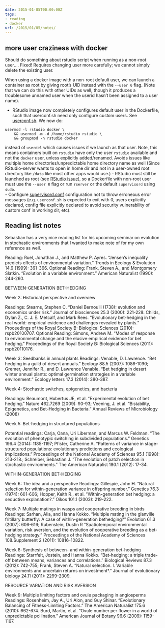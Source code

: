 ```yaml
---
date: 2015-01-05T00:00:00Z
tags:
- reading
- docker
url: /2015/01/05/notes/
---
```


## more user craziness with docker 

Should do something about rstudio script when running as a non-root user.... Fixed! Requires changing user more carefully; we cannot simply delete the existing user. 

When using a docker image with a non-root default user, we can launch a container as root by
giving root's UID instead with the `--user 0` flag.  (Note that we can do this with other UIDs
as well, though it produces a troublesome unnamed user when the userid hasn't been assigned
to a user name).

- RStudio image now completely configures default user in the Dockerfile, such that userconf.sh need only configure custom users. See [userconf.sh](https://github.com/rocker-org/rocker/blob/cec3912d3bc40352fc4ca7d7d281db9e25b3dd86/rstudio/userconf.sh). We now do:

```
usermod -l rstudio docker \
	&& usermod -m -d /home/rstudio rstudio \
	&& groupmod -n rstudio docker 
```

instead of `userdel` which causes issues if we launch as that user.  Note, this means containers built on `rstudio` have only the user `rstudio` available and not the `docker` user, unless explicitly added/renamed.  Avoids issues like multiple home directories/unpredictable home directory name as well (Since RStudio-server wants to open in home dir and not in a user-owned root directory like `/data` like most other apps would use.)
- RStudio must still be launched as root (see [RStudio issue](https://support.rstudio.com/hc/communities/public/questions/200661923-Does-Rstudio-have-to-run-as-root-)), so a Dockerfile with non-root user must use the `--user 0` flag or run `rserver` or the default `supervisord` using `sudo`.  
- Configure [supervisord.conf](https://github.com/rocker-org/rocker/blob/cec3912d3bc40352fc4ca7d7d281db9e25b3dd86/rstudio/supervisord.conf) configuration not to throw erroneous error messages (e.g. `userconf.sh` is expected to exit with 0, users explicitly declared, config file explicitly declared to avoid security vulnerability of custom conf in working dir, etc).  



## Reading list notes 

Sebastian has a very nice reading list for his upcoming seminar on evolution in stochastic environments that I wanted to make note of for my own reference as well. 

Reading: Ruel, Jonathan J., and Matthew P. Ayres. "Jensen's inequality predicts effects of environmental variation." Trends in Ecology & Evolution 14.9 (1999): 361-366. Optional Reading: Frank, Steven A., and Montgomery Slatkin. "Evolution in a variable environment." American Naturalist (1990): 244-260.

BETWEEN-GENERATION BET-HEDGING

Week 2: Historical perspective and overview

Readings: Stearns, Stephen C. "Daniel Bernoulli (1738): evolution and economics under risk." Journal of biosciences 25.3 (2000): 221-228.
Childs, Dylan Z., C. J. E. Metcalf, and Mark Rees. "Evolutionary bet-hedging in the real world: empirical evidence and challenges revealed by plants." Proceedings of the Royal Society B: Biological Sciences (2010): rspb20100707. 
Optional Reading: Simons, Andrew M. "Modes of response to environmental change and the elusive empirical evidence for bet hedging." Proceedings of the Royal Society B: Biological Sciences (2011): rspb20110176.

Week 3: Seedbanks in annual plants
Readings: Venable, D. Lawrence. "Bet hedging in a guild of desert annuals." Ecology 88.5 (2007): 1086-1090; Gremer, Jennifer R., and D. Lawrence Venable. "Bet hedging in desert winter annual plants: optimal germination strategies in a variable environment." Ecology letters 17.3 (2014): 380-387.

Week 4: Stochastic switches, epigenetics, and bacteria

Readings: Beaumont, Hubertus JE, et al. "Experimental evolution of bet hedging." Nature 462.7269 (2009): 90-93; Veening, J. et al. "Bistability, Epigenetics, and Bet-Hedging in Bacteria." Annual Reviews of Microbiology (2008)

Week 5: Bet-hedging in structured populations

Potential readings:  Carja, Oana, Uri Liberman, and Marcus W. Feldman. "The evolution of phenotypic switching in subdivided populations." Genetics 196.4 (2014): 1185-1197; Pfister, Catherine A. "Patterns of variance in stage-structured populations: evolutionary predictions and ecological implications." Proceedings of the National Academy of Sciences 95.1 (1998): 213-218.; Schreiber, Sebastian J. "The evolution of patch selection in stochastic environments." The American Naturalist 180.1 (2012): 17-34.

WITHIN-GENERATION BET-HEDGING

Week 6: The idea and a perspective 
Readings:  Gillespie, John H. "Natural selection for within-generation variance in offspring number." Genetics 76.3 (1974): 601-606; Hopper, Keith R., et al. "Within-generation bet hedging: a seductive explanation?." Oikos 101.1 (2003): 219-222.

Week 7: Multiple matings in wasps and cooperative breeding in birds
Readings: Sarhan, Alia, and Hanna Kokko. "Multiple mating in the glanville fritillary butterfly: A case of within-generation bethedging?" Evolution 61.3 (2007): 606-616; Rubenstein, Dustin R "Spatiotemporal environmental variation, risk aversion, and the evolution of cooperative breeding as a bet-hedging strategy." Proceedings of the National Academy of Sciences 108.Supplement 2 (2011): 10816-10822.

Week 8: Synthesis of between- and within-generation bet-hedging
Readings: Starrfelt, Jostein, and Hanna Kokko. "Bet-hedging: a triple trade-off between means, variances and correlations." Biological Reviews 87.3 (2012): 742-755; Frank, Steven A. "Natural selection. I. Variable environments and uncertain returns on investment*." Journal of evolutionary biology 24.11 (2011): 2299-2309.

RESOURCE VARIATION AND RISK AVERSION

Week 9: Multiple limiting factors and ovule packaging in angiosperms
Readings: Rosenheim, Jay A., Uri Alon, and Guy Shinar. "Evolutionary Balancing of Fitness-Limiting Factors." The American Naturalist 175.6 (2010): 662-674. Burd, Martin, et al. "Ovule number per flower in a world of unpredictable pollination." American Journal of Botany 96.6 (2009): 1159-1167.



